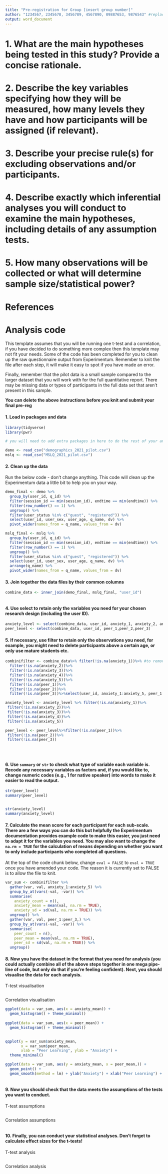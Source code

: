```yaml
---
title: "Pre-registration for Group [insert group number]"
author: "1234567, 2345678, 3456789, 4567890, 09887653, 9876543" #replace with GUIDS 
output: word_document
---
```


#	1. What are the main hypotheses being tested in this study? Provide a concise rationale.



# 2. Describe the key variables specifying how they will be measured, how many levels they have and how participants will be assigned (if relevant).



# 3. Describe your precise rule(s) for excluding observations and/or participants.



# 4. Describe exactly which inferential analyses you will conduct to examine the main hypotheses, including details of any assumption tests.



# 5. How many observations will be collected or what will determine sample size/statistical power? 



# References


# Analysis code

This template assumes that you will be running one t-test and a correlation, if you have decided to do something more complex then this template may not fit your needs. Some of the code has been completed for you to clean up the raw questionnaire output from Experimentum. Remember to knit the file after each step, it will make it easy to spot if you have made an error.

Finally, remember that the pilot data is a small sample compared to the larger dataset that you will work with for the full quantitative report. There may be missing data or types of participants in the full data set that aren't present in this sample.

**You can delete the above instructions before you knit and submit your final pre-reg**

#### 1. Load in packages and data

```r
library(tidyverse)
library(pwr)

# you will need to add extra packages in here to do the rest of your analyses

demo <- read_csv("demographics_2021_pilot.csv")
mslq <- read_csv("MSLQ_2021_pilot.csv")
```

#### 2. Clean up the data

Run the below code - don't change anything. This code will clean up the Experimentum data a little bit to help you on your way. 

```r
demo_final <- demo %>% 
  group_by(user_id, q_id) %>% 
  filter(session_id == min(session_id), endtime == min(endtime)) %>% 
  filter(row_number() == 1) %>% 
  ungroup() %>% 
  filter(user_status %in% c("guest", "registered")) %>%
  select(user_id, user_sex, user_age, q_name, dv) %>%
  pivot_wider(names_from = q_name, values_from = dv)

mslq_final <- mslq %>% 
  group_by(user_id, q_id) %>% 
  filter(session_id == min(session_id), endtime == min(endtime)) %>% 
  filter(row_number() == 1) %>% 
  ungroup() %>% 
  filter(user_status %in% c("guest", "registered")) %>%
  select(user_id, user_sex, user_age, q_name, dv) %>%
  arrange(q_name) %>%
  pivot_wider(names_from = q_name, values_from = dv)

```

#### 3. Join together the data files by their common columns

```r
combine_data <- inner_join(demo_final, mslq_final, "user_id")



```

#### 4. Use select to retain only the variables you need for your chosen research design (including the user ID).

```r
anxiety_level <- select(combine_data, user_id, anxiety_1, anxiety_2, anxiety_3, anxiety_4, anxiety_5)
peer_level <- select(combine_data, user_id, peer_1,peer_2,peer_3)

```

#### 5. If necessary, use filter to retain only the observations you need, for example, you might need to delete participants above a certain age, or only use mature students etc.

```r
combinifilter <- combine_data%>% filter(!is.na(anxiety_1))%>% #to remove all variable inconsistencies
  filter(!is.na(anxiety_2))%>%
  filter(!is.na(anxiety_3))%>%
  filter(!is.na(anxiety_4))%>%
  filter(!is.na(anxiety_5))%>%
  filter(!is.na(peer_1))%>%
  filter(!is.na(peer_2))%>%
  filter(!is.na(peer_3))%>%select(user_id, anxiety_1:anxiety_5, peer_1:peer_3)

anxiety_level <- anxiety_level %>% filter(!is.na(anxiety_1))%>%
 filter(!is.na(anxiety_2))%>%
 filter(!is.na(anxiety_3))%>%
 filter(!is.na(anxiety_4))%>%
 filter(!is.na(anxiety_5))

peer_level <- peer_level%>%filter(!is.na(peer_1))%>%
 filter(!is.na(peer_2))%>%
 filter(!is.na(peer_3))


                                 

```

#### 6. Use `summary` or `str` to check what type of variable each variable is. Recode any necessary variables as factors and, if you would like to, change numeric codes (e.g., 1 for native speaker) into words to make it easier to read the output. 

```r
str(peer_level)
summary(peer_level)


str(anxiety_level)
summary(anxiety_level)

```

#### 7. Calculate the mean score for each participant for each sub-scale. There are a few ways you can do this but helpfully the Experimentum documentation provides example code to make this easier, you just need to adapt it for the variables you need. You may also want to change the `na.rm = TRUE` for the calculation of means depending on whether you want to only include participants who completed all questions.

At the top of the code chunk below, change `eval = FALSE` to `eval = TRUE` once you have amended your code. The reason it is currently set to FALSE is to allow the file to knit.


```r
var_sum <- combinifilter %>% 
  gather(var, val, anxiety_1:anxiety_5) %>%  
  group_by_at(vars(-val, -var)) %>% 
  summarise(
    anxiety_count = n(),
    anxiety_mean = mean(val, na.rm = TRUE),
    anxiety_sd = sd(val, na.rm = TRUE)) %>% 
  ungroup() %>%
  gather(var, val, peer_1:peer_3,) %>% 
  group_by_at(vars(-val, -var)) %>% 
  summarise(
    peer_count = n(),
    peer_mean = mean(val, na.rm = TRUE),
    peer_sd = sd(val, na.rm = TRUE)) %>%  
  ungroup() 


```

#### 8. Now you have the dataset in the format that you need for analysis (you could actually combine all of the above steps together in one mega pipe-line of code, but only do that if you're feeling confident). Next, you should visualise the data for each analysis.

T-test visualisation

```r

```

Correlation visualisation

```r


ggplot(data = var_sum, aes(x = anxiety_mean)) + 
  geom_histogram() + theme_minimal() 
  
ggplot(data = var_sum, aes(x = peer_mean)) + 
  geom_histogram() + theme_minimal() 
  

qqplot(y = var_sum$anxiety_mean, 
       x = var_sum$peer_mean, 
       xlab = "Peer Learning", ylab = "Anxiety") + 
  theme_minimal() 

ggplot(data = var_sum, aes(y = anxiety_mean, x = peer_mean,)) + 
  geom_point() + 
  geom_smooth(method = lm) + ylab("Anxiety") + xlab("Peer Learning") + theme_minimal() 
  
```


#### 9. Now you should check that the data meets the assumptions of the tests you want to conduct.

T-test assumptions

```r

```

Correlation assumptions

```r

```


#### 10. Finally, you can conduct your statistical analyses. Don't forget to calculate effect sizes for the t-tests!

T-test analysis

```r

```

Correlation analysis


```r

```



